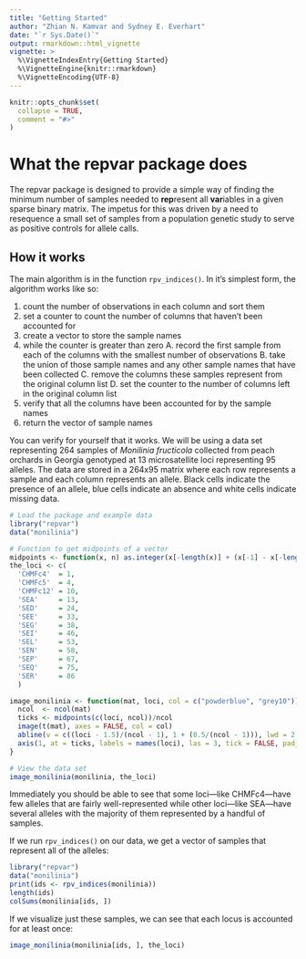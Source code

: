 ```yaml
---
title: "Getting Started"
author: "Zhian N. Kamvar and Sydney E. Everhart"
date: "`r Sys.Date()`"
output: rmarkdown::html_vignette
vignette: >
  %\VignetteIndexEntry{Getting Started}
  %\VignetteEngine{knitr::rmarkdown}
  %\VignetteEncoding{UTF-8}
---
```


```r
knitr::opts_chunk$set(
  collapse = TRUE,
  comment = "#>"
)
```

What the repvar package does
============================

The repvar package is designed to provide a simple way of finding the minimum 
number of samples needed to **rep**resent all **var**iables in a given sparse
binary matrix. The impetus for this was driven by a need to resequence a small
set of samples from a population genetic study to serve as positive controls for
allele calls. 


How it works
------------

The main algorithm is in the function `rpv_indices()`. In it's simplest form,
the algorithm works like so:

1. count the number of observations in each column and sort them
2. set a counter to count the number of columns that haven't been accounted for
3. create a vector to store the sample names
4. while the counter is greater than zero
  A. record the first sample from each of the columns with the smallest number of observations
  B. take the union of those sample names and any other sample names that have been collected
  C. remove the columns these samples represent from the original column list
  D. set the counter to the number of columns left in the original column list
5. verify that all the columns have been accounted for by the sample names
6. return the vector of sample names

You can verify for yourself that it works. We will be using a data set 
representing 264 samples of *Monilinia fructicola* collected from peach orchards
in Georgia genotyped at 13 microsatellite loci representing 95 alleles. The data
are stored in a 264x95 matrix where each row represents a sample and each column
represents an allele. Black cells indicate the presence of an allele, blue cells
indicate an absence and white cells indicate missing data. 


```r
# Load the package and example data
library("repvar")
data("monilinia")

# Function to get midpoints of a vector
midpoints <- function(x, n) as.integer(x[-length(x)] + (x[-1] - x[-length(x)])/2)
the_loci <- c(
  'CHMFc4'  = 1,
  'CHMFc5'  = 4,
  'CHMFc12' = 10,
  'SEA'     = 13,
  'SED'     = 24,
  'SEE'     = 33,
  'SEG'     = 38,
  'SEI'     = 46,
  'SEL'     = 53,
  'SEN'     = 58,
  'SEP'     = 67,
  'SEQ'     = 75,
  'SER'     = 86
  )

image_monilinia <- function(mat, loci, col = c("powderblue", "grey10")){
  ncol  <- ncol(mat)
  ticks <- midpoints(c(loci, ncol))/ncol
  image(t(mat), axes = FALSE, col = col)
  abline(v = c((loci - 1.5)/(ncol - 1), 1 + (0.5/(ncol - 1))), lwd = 2, col = "grey97")
  axis(1, at = ticks, labels = names(loci), las = 3, tick = FALSE, padj = 0)
}

# View the data set
image_monilinia(monilinia, the_loci)
```

Immediately you should be able to see that some loci---like CHMFc4---have few
alleles that are fairly well-represented while other loci---like SEA---have
several alleles with the majority of them represented by a handful of samples.

If we run `rpv_indices()` on our data, we get a vector of samples that represent
all of the alleles:

```r
library("repvar")
data("monilinia")
print(ids <- rpv_indices(monilinia))
length(ids)
colSums(monilinia[ids, ])
```

If we visualize just these samples, we can see that each locus is accounted for 
at least once:

```r
image_monilinia(monilinia[ids, ], the_loci)
```


